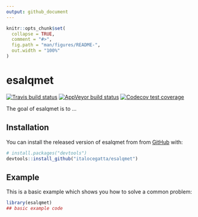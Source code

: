 ```yaml
---
output: github_document
---
```


<!-- README.md is generated from README.Rmd. Please edit that file -->

```r
knitr::opts_chunk$set(
  collapse = TRUE,
  comment = "#>",
  fig.path = "man/figures/README-",
  out.width = "100%"
)
```

# esalqmet

<!-- badges: start -->
[![Travis build status](https://travis-ci.org/italocegatta/esalqmet.svg?branch=master)](https://travis-ci.org/italocegatta/esalqmet)
[![AppVeyor build status](https://ci.appveyor.com/api/projects/status/github/italocegatta/esalqmet?branch=master&svg=true)](https://ci.appveyor.com/project/italocegatta/esalqmet)
[![Codecov test coverage](https://codecov.io/gh/italocegatta/esalqmet/branch/master/graph/badge.svg)](https://codecov.io/gh/italocegatta/esalqmet?branch=master)
<!-- badges: end -->

The goal of esalqmet is to ...

## Installation

You can install the released version of esalqmet from from [GitHub](https://github.com/) with:

``` r
# install.packages("devtools")
devtools::install_github("italocegatta/esalqmet")
```
## Example

This is a basic example which shows you how to solve a common problem:

```r
library(esalqmet)
## basic example code
```

